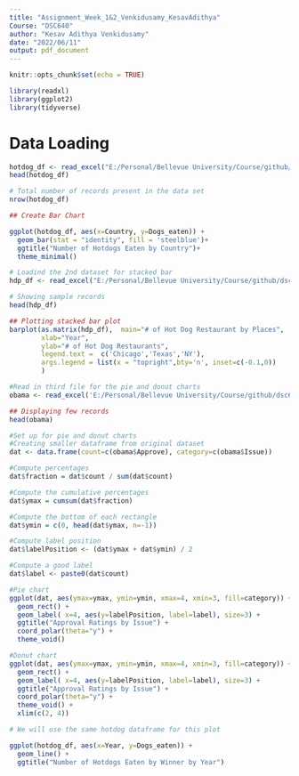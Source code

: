 ```yaml
---
title: "Assignment_Week_1&2_Venkidusamy_KesavAdithya"
Course: "DSC640"
author: "Kesav Adithya Venkidusamy"
date: "2022/06/11"
output: pdf_document
---
```



```r
knitr::opts_chunk$set(echo = TRUE)

library(readxl)
library(ggplot2)
library(tidyverse)

```

# Data Loading
```r

hotdog_df <- read_excel("E:/Personal/Bellevue University/Course/github/dsc640/Week 1&2/hotdog-contest-winners.xlsm")
head(hotdog_df)

# Total number of records present in the data set
nrow(hotdog_df)

## Create Bar Chart

ggplot(hotdog_df, aes(x=Country, y=Dogs_eaten)) +
  geom_bar(stat = "identity", fill = 'steelblue')+
  ggtitle("Number of Hotdogs Eaten by Country")+
  theme_minimal()

```

```r
# Loadind the 2nd dataset for stacked bar
hdp_df <- read_excel("E:/Personal/Bellevue University/Course/github/dsc640/Week 1&2/hotdog-places.xlsm")

# Showing sample records
head(hdp_df)

## Plotting stacked bar plot
barplot(as.matrix(hdp_df),  main="# of Hot Dog Restaurant by Places",
        xlab="Year",
        ylab="# of Hot Dog Restaurants",
        legend.text =  c('Chicago','Texas','NY'), 
        args.legend = list(x = "topright",bty='n', inset=c(-0.1,0))
        )
```
```r

#Read in third file for the pie and donut charts
obama <- read_excel('E:/Personal/Bellevue University/Course/github/dsc640/Week 1&2/obama-approval-ratings.xls')

## Displaying few records
head(obama)

#Set up for pie and donut charts
#Creating smaller dataframe from original dataset
dat <- data.frame(count=c(obama$Approve), category=c(obama$Issue))

#Compute percentages
dat$fraction = dat$count / sum(dat$count)

#Compute the cumulative percentages 
dat$ymax = cumsum(dat$fraction)

#Compute the bottom of each rectangle
dat$ymin = c(0, head(dat$ymax, n=-1))

#Compute label position
dat$labelPosition <- (dat$ymax + dat$ymin) / 2

#Compute a good label
dat$label <- paste0(dat$count)

#Pie chart
ggplot(dat, aes(ymax=ymax, ymin=ymin, xmax=4, xmin=3, fill=category)) +
  geom_rect() +
  geom_label( x=4, aes(y=labelPosition, label=label), size=3) +
  ggtitle("Approval Ratings by Issue") +
  coord_polar(theta="y") + 
  theme_void() 

#Donut chart
ggplot(dat, aes(ymax=ymax, ymin=ymin, xmax=4, xmin=3, fill=category)) +
  geom_rect() +
  geom_label( x=4, aes(y=labelPosition, label=label), size=3) +
  ggtitle("Approval Ratings by Issue") +
  coord_polar(theta="y") + 
  theme_void() +
  xlim(c(2, 4))

```
```r

# We will use the same hotdog dataframe for this plot

ggplot(hotdog_df, aes(x=Year, y=Dogs_eaten)) +
  geom_line() + 
  ggtitle("Number of Hotdogs Eaten by Winner by Year")

```
